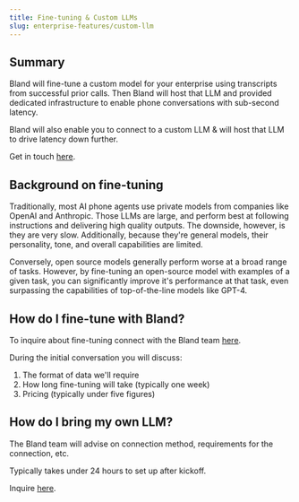 ```yaml
---
title: Fine-tuning & Custom LLMs
slug: enterprise-features/custom-llm
---
```



## Summary

Bland will fine-tune a custom model for your enterprise using transcripts from successful prior calls. Then Bland will host that LLM and provided dedicated infrastructure to enable phone conversations with sub-second latency.

Bland will also enable you to connect to a custom LLM & will host that LLM to drive latency down further.

Get in touch <a href="https://forms.default.com/361589">here</a>.

## Background on fine-tuning

Traditionally, most AI phone agents use private models from companies like OpenAI and Anthropic. Those LLMs are large, and perform best at following instructions and delivering high quality outputs. The downside, however, is they are very slow. Additionally, because they're general models, their personality, tone, and overall capabilities are limited.

Conversely, open source models generally perform worse at a broad range of tasks. However, by fine-tuning an open-source model with examples of a given task, you can significantly improve it's performance at that task, even surpassing the capabilities of top-of-the-line models like GPT-4.

## How do I fine-tune with Bland?

To inquire about fine-tuning connect with the Bland team <a href="https://forms.default.com/361589">here</a>.

During the initial conversation you will discuss:

1. The format of data we'll require
2. How long fine-tuning will take (typically one week)
3. Pricing (typically under five figures)

## How do I bring my own LLM?

The Bland team will advise on connection method, requirements for the connection, etc.

Typically takes under 24 hours to set up after kickoff.

Inquire <a href="https://forms.default.com/361589">here</a>.
